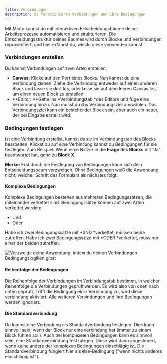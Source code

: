 ```yaml
---
title: Verbindungen
description: So funktionieren Verbindungen und ihre Bedingungen
---
```


Mit Mioto kannst du mit interaktiven Entscheidungsbäume deine Arbeitsprozesse automatisieren und strukturieren. Die Entscheidungsstruktur deines Baumes wird durch Blöcke und Verbindungen repräsentiert, und hier erfährst du, wie du diese verwenden kannst.

### **Verbindungen erstellen**

Du kannst Verbindungen auf zwei Arten erstellen:

* **Canvas:** Klicke auf den Port eines Blocks. Nun kannst du eine Verbindung ziehen. Ziehe die Verbindung entweder auf einen anderen Block und lasse sie dort los, oder lasse sie auf dem leeren Canvas los, um einen neuen Block zu erstellen.
* **Editor: **Gehe ins *Verbindungstab *des Editors und füge eine Verbindung hinzu. Nun musst du das Verbindungsziel auswählen. Das Verbindungsziel kann ein bestehender Block sein, aber auch ein neuer, der bei Eingabe erstellt wird.

### **Bedingungen festlegen**

Ist eine Verbindung erstellst, kannst du sie im Verbindungstab des Blocks bearbeiten. Klickst du auf eine Verbindung kannst du Bedingungen für sie festlegen. Zum Beispiel: Wenn ein\:e Nutzer\:in die **Frage** des **Blocks** mit "Ja" beantwortet hat, gehe zu **Block X**.

**Merke:** Erst durch die Festlegung von Bedingungen kann sich dein Entscheidungsbaum verzweigen. Ohne Bedingungen weiß die Anwendung nicht, welcher Schritt des Formulars als nächstes folgt.

#### **Komplexe Bedingungen**

Komplexe Bedingungen bestehen aus mehreren Bedingungssätzen, die miteinander verkettet sind. Bedingungssätze können auf zwei Arten verkettet werden:

* Und
* Oder

Habe ich zwei Bedingungssätze mit *UND *verkettet, müssen beide zutreffen. Habe ich zwei Bedingungssätze mit *ODER *verkettet, muss nur einer der beiden zutreffen.

![Verzweige deine Anwendung, indem du deinen Verbindungen Bedingungslogiken gibst](/img/Verzweigung.png "Bedingungslogik")

#### **Reihenfolge der Bedingungen**

Die Reihenfolge der Verbindungen im Verbindungstab bestimmt, in welcher Reihenfolge die Verbindungen geprüft werden. Es wird also von oben nach unten geprüft. Trifft die Bedingung einer Verbindung zu, wird diese verbindung aktiviert. Alle weiteren Verbindungen und ihre Bedingungen werden ignoriert.

#### **Die Standardverbindung**

Du kannst eine Verbindung als Standardverbindung festlegen. Dies kann sinnvoll sein, wenn der Block nur eine Verbindung hat (immer zu einem Block führen soll). Auch bei komplexeren Bedingungen kann es sinnvoll sein, eine Standardverbindung festzulegen. Diese wird dann angesteuert, wenn keine andere der komplexen Bedingungen einschlägig ist. Die Standardverbindung fungiert hier als else-Bedingung ("wenn nichts anderes einschlägig ist").
